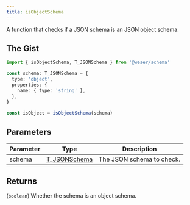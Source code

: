 ```yaml
---
title: isObjectSchema
---
```


A function that checks if a JSON schema is an JSON object schema.

## The Gist

```ts
import { isObjectSchema, T_JSONSchema } from '@weser/schema'

const schema: T_JSONSchema = {
  type: 'object',
  properties: {
    name: { type: 'string' },
  },
}

const isObject = isObjectSchema(schema)
```

## Parameters

| Parameter | Type                                           | Description               |
| --------- | ---------------------------------------------- | ------------------------- |
| schema    | [T_JSONSchema](/schema/api/types/T_JSONSchema) | The JSON schema to check. |

## Returns

(`boolean`) Whether the schema is an object schema.

